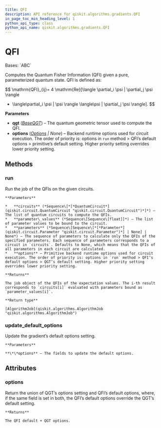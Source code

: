 ```yaml
---
title: QFI
description: API reference for qiskit.algorithms.gradients.QFI
in_page_toc_min_heading_level: 1
python_api_type: class
python_api_name: qiskit.algorithms.gradients.QFI
---
```


# QFI

<Class id="qiskit.algorithms.gradients.QFI" github="https://github.com/qiskit/qiskit/tree/stable/0.24/qiskit/algorithms/gradients/qfi.py" signature="QFI(qgt, options=None)">
  Bases: `ABC`

  Computes the Quantum Fisher Information (QFI) given a pure, parameterized quantum state. QFI is defined as:

  $$
  \mathrm{QFI}_{ij}= 4 \mathrm{Re}[\langle \partial_i \psi | \partial_j \psi \rangle
  - \langle\partial_i \psi | \psi \rangle \langle\psi | \partial_j \psi \rangle].
  $$

  **Parameters**

  *   **qgt** ([*BaseQGT*](qiskit.algorithms.gradients.BaseQGT "qiskit.algorithms.gradients.BaseQGT")) – The quantum geometric tensor used to compute the QFI.
  *   **options** ([*Options*](qiskit.providers.Options "qiskit.providers.Options") *| None*) – Backend runtime options used for circuit execution. The order of priority is: options in `run` method > QFI’s default options > primitive’s default setting. Higher priority setting overrides lower priority setting.

  ## Methods

  <span id="qiskit-algorithms-gradients-qfi-run" />

  ### run

  <Function id="qiskit.algorithms.gradients.QFI.run" signature="QFI.run(circuits, parameter_values, parameters=None, **options)">
    Run the job of the QFIs on the given circuits.

    **Parameters**

    *   **circuits** (*Sequence\[*[*QuantumCircuit*](qiskit.circuit.QuantumCircuit "qiskit.circuit.QuantumCircuit")*]*) – The list of quantum circuits to compute the QFIs.
    *   **parameter\_values** (*Sequence\[Sequence\[float]]*) – The list of parameter values to be bound to the circuit.
    *   **parameters** (*Sequence\[Sequence\[*[*Parameter*](qiskit.circuit.Parameter "qiskit.circuit.Parameter")*] | None] | None*) – The sequence of parameters to calculate only the QFIs of the specified parameters. Each sequence of parameters corresponds to a circuit in `circuits`. Defaults to None, which means that the QFIs of all parameters in each circuit are calculated.
    *   **options** – Primitive backend runtime options used for circuit execution. The order of priority is: options in `run` method > QFI’s default options > QGT’s default setting. Higher priority setting overrides lower priority setting.

    **Returns**

    The job object of the QFIs of the expectation values. The i-th result corresponds to `circuits[i]` evaluated with parameters bound as `parameter_values[i]`.

    **Return type**

    [AlgorithmJob](qiskit.algorithms.AlgorithmJob "qiskit.algorithms.AlgorithmJob")
  </Function>

  <span id="qiskit-algorithms-gradients-qfi-update-default-options" />

  ### update\_default\_options

  <Function id="qiskit.algorithms.gradients.QFI.update_default_options" signature="QFI.update_default_options(**options)">
    Update the gradient’s default options setting.

    **Parameters**

    **\*\*options** – The fields to update the default options.
  </Function>

  ## Attributes

  ### options

  <Attribute id="qiskit.algorithms.gradients.QFI.options" name="options">
    Return the union of QGT’s options setting and QFI’s default options, where, if the same field is set in both, the QFI’s default options override the QGT’s default setting.

    **Returns**

    The QFI default + QGT options.
  </Attribute>
</Class>

